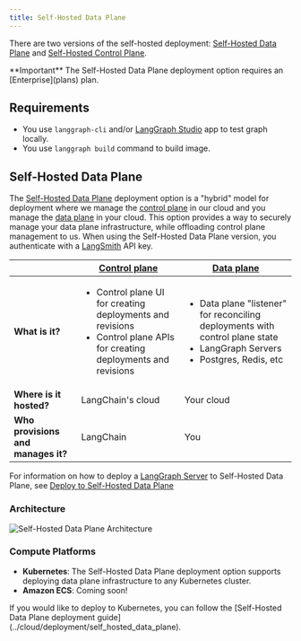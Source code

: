 ```yaml
---
title: Self-Hosted Data Plane
---
```


There are two versions of the self-hosted deployment: [Self-Hosted Data Plane](./deployment_options#self-hosted-data-plane) and [Self-Hosted Control Plane](./deployment_options#self-hosted-control-plane).

<Info>
  **Important**
  The Self-Hosted Data Plane deployment option requires an [Enterprise](plans) plan.
</Info>

## Requirements

* You use `langgraph-cli` and/or [LangGraph Studio](langgraph_studio) app to test graph locally.
* You use `langgraph build` command to build image.

## Self-Hosted Data Plane

The [Self-Hosted Data Plane](../cloud/deployment/self_hosted_data_plane) deployment option is a "hybrid" model for deployment where we manage the [control plane](./langgraph_control_plane) in our cloud and you manage the [data plane](./langgraph_data_plane) in your cloud. This option provides a way to securely manage your data plane infrastructure, while offloading control plane management to us. When using the Self-Hosted Data Plane version, you authenticate with a [LangSmith](https://smith.langchain.com/) API key.

|                   | [Control plane](../concepts/langgraph_control_plane) | [Data plane](../concepts/langgraph_data_plane) |
|-------------------|-------------------|------------|
| **What is it?** | <ul><li>Control plane UI for creating deployments and revisions</li><li>Control plane APIs for creating deployments and revisions</li></ul> | <ul><li>Data plane "listener" for reconciling deployments with control plane state</li><li>LangGraph Servers</li><li>Postgres, Redis, etc</li></ul> |
| **Where is it hosted?** | LangChain's cloud | Your cloud |
| **Who provisions and manages it?** | LangChain | You |

For information on how to deploy a [LangGraph Server](../concepts/langgraph_server) to Self-Hosted Data Plane, see [Deploy to Self-Hosted Data Plane](../cloud/deployment/self_hosted_data_plane)

### Architecture

![Self-Hosted Data Plane Architecture](./img/self_hosted_data_plane_architecture.png)

### Compute Platforms

* **Kubernetes**: The Self-Hosted Data Plane deployment option supports deploying data plane infrastructure to any Kubernetes cluster.
* **Amazon ECS**: Coming soon!

<Tip>
  If you would like to deploy to Kubernetes, you can follow the [Self-Hosted Data Plane deployment guide](../cloud/deployment/self_hosted_data_plane).
</Tip>
